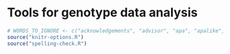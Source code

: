# Tools for genotype data analysis

```r
# WORDS_TO_IGNORE <- c("acknowledgements", "advisor", "apa", "apalike", "biblio", "BLUM", "bookdown", "Complexité", "csl", "de", "EDISCE", "Environnement", "et", "IMAG", "Informatique", "Ingénierie", "l'Ingénierie", "lof", "Mathématiques", "Médicale", "Santé", "TIMC")
source("knitr-options.R")
source("spelling-check.R")
```

